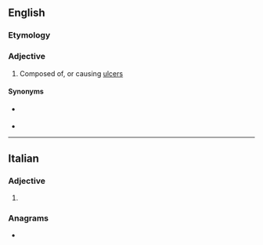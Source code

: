 ==English==

===Etymology===
{{suffix|en|ulcerate|ive}}

===Adjective===
{{en-adj}}

# Composed of, or causing [[ulcer]]s

====Synonyms====
* {{l|en|ulcerating}} {{lb|en|as participial adjective}}
* {{l|en|ulceratory}}

----

==Italian==

===Adjective===
{{head|it|adjective form}}

# {{feminine plural of|it|ulcerativo}}

===Anagrams===
* {{anagrams|it|a=aceeilrtuv|rilucevate|ulceratevi}}